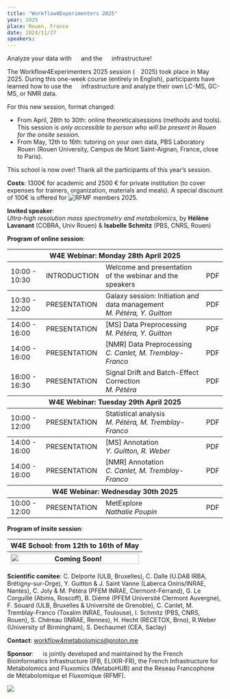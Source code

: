 ---
title: "Workflow4Experimenters 2025"
year: 2025
place: Rouen, France
date: 2024/11/27
speakers:
---

Analyze your data with ![](/images/galaxy_logo_25percent_transparent.png){height="1em"} and the ![](/images/W4M_icon.svg){height="1em"} infrastructure!

The Workflow4Experimenters 2025 session (![](/images/W4E_icon.svg){height="1em"}2025) took place in May 2025. During this one-week course (entirely in English), participants have learned how to use the ![](/images/W4M_icon.svg){height="1em"} infrastructure and analyze their own LC-MS, GC-MS, or NMR data.

For this new session, format changed:

-   From April, 28th to 30th: online theoreticalsessions (methods and tools). This session is *only accessible to person who will be present in Rouen for the onsite session.*
-   From May, 12th to 16th: tutoring on your own data, PBS Laboratory Rouen (Rouen University, Campus de Mont Saint-Aignan, France, close to Paris).

::: callout-important
This school is now over! Thank all the participants of this year's session.
:::

**Costs**: 1300€ for academic and 2500 € for private institution (to cover expenses for trainers, organization, materials and meals). A special discount of 100€ is offered for ![RFMF](https://www.rfmf.fr/) members 2025.

**Invited speaker**:\
*Ultra-high resolution mass spectrometry and metabolomics*, by **Hélène Lavanant** (COBRA, Univ Rouen) & **Isabelle Schmitz** (PBS, CNRS, Rouen)

**Program of online session**:

<table class="table cart table-hover table-colored">
  <thead>
    <tr>
      <th colspan="5">W4E Webinar: Monday 28th April 2025</th>
    </tr>
  </thead>
  <tbody>
    <tr class="remove-data">
      <td class="product">10:00 - 10:30</td>
      <td class="product">INTRODUCTION</td>
      <td colspan="2" class="product">Welcome and presentation of the webinar and the speakers</em>
      </td>
      <td>PDF</td>
    </tr>
  </tbody>
  <tbody>
    <tr class="remove-data">
      <td class="product">10:30 - 12:00</td>
      <td class="product">PRESENTATION</td>
      <td colspan="2" class="product">Galaxy session: Initiation and data management
        <br/><em>M. Pétéra, Y. Guitton</em>
      </td>
      <td>PDF</td>
    </tr>
  </tbody>
  <tbody>
    <tr class="remove-data">
      <td class="product">14:00 - 16:00</td>
      <td class="product">PRESENTATION</td>
      <td colspan="2" class="product">
        [MS] Data Preprocessing
        <br/><em>M. Pétéra, Y. Guitton</em>
      </td>
      <td>PDF</td>
    </tr>
    <tr class="remove-data">
      <td class="product">14:00 - 16:00</td>
      <td class="product">PRESENTATION</td>
      <td colspan="2" class="product">
        [NMR] Data Preprocessing
        <br/><em>C. Canlet, M. Tremblay-Franco</em>
      </td>
      <td>PDF</td>
    </tr>
    <tr class="remove-data">
      <td class="product">16:00 - 16:30</td>
      <td class="product">PRESENTATION</td>
      <td colspan="2" class="product">
        Signal Drift and Batch-Effect Correction
        <br/><em>M. Pétéra</em>
      </td>
      <td>PDF</td>
    </tr>
  </tbody>
  <thead>
    <tr>
      <th colspan="5">W4E Webinar: Tuesday 29th April 2025</th>
    </tr>
  </thead>
  <tbody>
    <tr class="remove-data">
      <td class="product">10:00 - 12:00</td>
      <td class="product">PRESENTATION</td>
      <td colspan="2" class="product">
        Statistical analysis
        <br/><em>M. Pétéra, M. Tremblay-Franco</em>
      </td>
      <td>PDF</td>
    </tr>
  </tbody>
  <tbody>
    <tr class="remove-data">
      <td class="product">14:00 - 16:00</td>
      <td class="product">PRESENTATION</td>
      <td colspan="2" class="product">
        [MS] Annotation
        <br/><em>Y. Guitton, R. Weber</em>
      </td>
      <td>PDF</td>
    </tr>
    <tr class="remove-data">
      <td class="product">14:00 - 16:00</td>
      <td class="product">PRESENTATION</td>
      <td colspan="2" class="product">
        [NMR] Annotation
        <br/><em>C. Canlet, M. Tremblay-Franco</em>
      </td>
      <td>PDF</td>
    </tr>
  </tbody>
  <thead>
    <tr>
      <th colspan="5">W4E Webinar: Wednesday 30th 2025</th>
    </tr>
  </thead>
  <tbody>
    <tr class="remove-data">
      <td class="product">10:00 - 12:00</td>
      <td class="product">PRESENTATION</td>
      <td colspan="2" class="product">
        MetExplore
        <br/><em>Nathalie Poupin</em>
      </td>
      <td>PDF</td>
    </tr>
  </tbody>
</table>

**Program of insite session**:

<table class="table cart table-hover table-colored">
  <thead>
    <tr>
      <th colspan="5">W4E School: from 12th to 16th of May</th>
    </tr>
  </thead>
  <thead>
    <tr>
      <th colspan="5">
        <img src="/images/planning_w4e25.png" alt="Coming Soon!" style="width: 100%; max-width: 900px;" />
      </th>
    </tr>
  </thead>
</table>

**Scientific comitee**: C. Delporte (ULB, Bruxelles), C. Dalle (U.DAB IRBA, Brétigny-sur-Orge), Y. Guitton & J. Saint Vanne (Laberca Oniris/INRAE, Nantes), C. Joly & M. Pétéra (PFEM INRAE, Clermont-Ferrand), G. Le Corguillé (Abims, Roscoff), B. Diémé (PFEM Université Clermont Auvergne), F. Souard (ULB, Bruxelles & Université de Grenoble), C. Canlet, M. Tremblay-Franco (Toxalim INRAE, Toulouse), I. Schmitz (PBS, CNRS, Rouen), S. Chéreau (INRAE, Rennes), H. Hecht (RECETOX, Brno), R.Weber (University of Birmingham), S. Dechaumet (CEA, Saclay)

**Contact**: [workflow4metabolomics\@proton.me](workflow4metabolomics@proton.me)

**Sponsor**: ![](/images/W4M_icon.svg){height="1em"} is jointly developed and maintained by the French Bioinformatics Infrastructure (IFB, ELIXIR-FR), the French Infrastructure for Metabolomics and Fluxomics (MetaboHUB) and the Réseau Francophone de Métabolomique et Fluxomique (RFMF).


![](/images/bandeau_w4e_rouen.PNG)